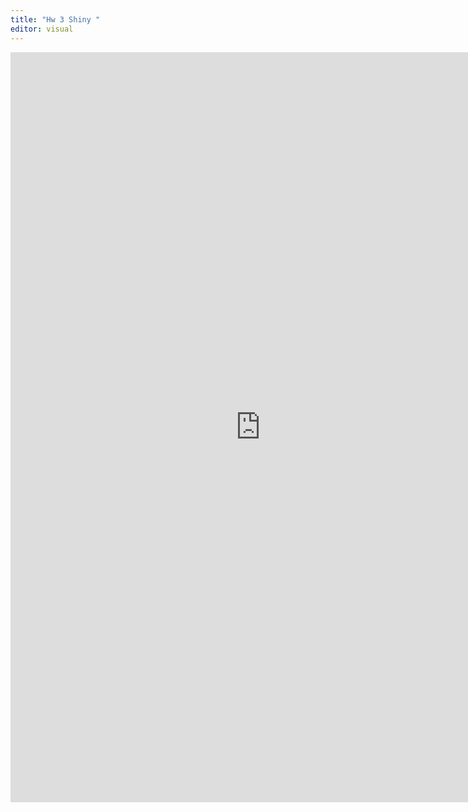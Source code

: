 ```yaml
---
title: "Hw 3 Shiny "
editor: visual
---
```

````{=html}
<style>iframe{height: 1200px; width: 800px}</style>
<iframe height="100%" width="100%" frameborder="no"
src="https://michelleg123.shinyapps.io/hw3shiny/">
</iframe>
```` 
